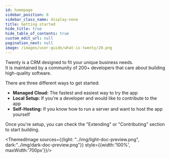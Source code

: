 ```yaml
---
id: homepage
sidebar_position: 0
sidebar_class_name: display-none
title: Getting started
hide_title: true
hide_table_of_contents: true
custom_edit_url: null
pagination_next: null
image: /images/user-guide/what-is-twenty/20.png
---
```



Twenty is a CRM designed to fit your unique business needs.  
It is maintained by a community of 200+ developers that care about building high-quality software.

There are three different ways to get started:
- **Managed Cloud:** The fastest and easiest way to try the app 
- **Local Setup:** If you're a developer and would like to contribute to the app
- **Self-Hosting:** If you know how to run a server and want to host the app yourself


Once you're setup, you can check the "Extending" or "Contributing" section to start building.
  
<ThemedImage sources={{light: "../img/light-doc-preview.png", dark:"../img/dark-doc-preview.png"}} style={{width:'100%', maxWidth:'700px'}}/>

